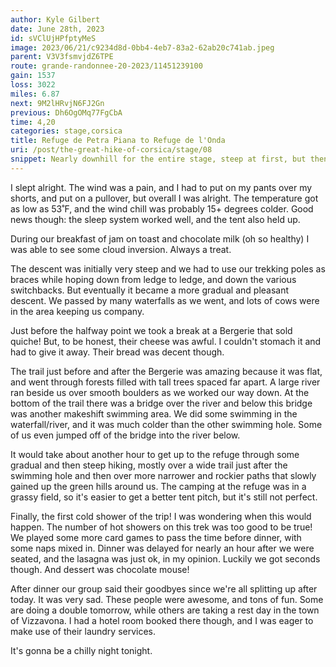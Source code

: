 ```yaml
---
author: Kyle Gilbert
date: June 28th, 2023
id: sVClUjHPfptyMeS
image: 2023/06/21/c9234d8d-0bb4-4eb7-83a2-62ab20c741ab.jpeg
parent: V3V3fsmvjdZ6TPE
route: grande-randonnee-20-2023/11451239100
gain: 1537
loss: 3022
miles: 6.87
next: 9M2lHRvjN6FJ2Gn
previous: Dh6OgOMq77FgCbA
time: 4,20
categories: stage,corsica
title: Refuge de Petra Piana to Refuge de l'Onda
uri: /post/the-great-hike-of-corsica/stage/08
snippet: Nearly downhill for the entire stage, steep at first, but then over wide trails through forests, along rivers, and passed a waterfall, before starting the gradual climb up to the Refuge.
---
```

I slept alright. The wind was a pain, and I had to put on my pants over my shorts, and put on a pullover, but overall I was alright. The temperature got as low as 53˚F, and the wind chill was probably 15+ degrees colder. Good news though: the sleep system worked well, and the tent also held up.

<Stats />

<Route />

During our breakfast of jam on toast and chocolate milk (oh so healthy) I was
able to see some cloud inversion. Always a treat.

The descent was initially very steep and we had to use our trekking poles as braces while hoping down from ledge to ledge, and down the various switchbacks.
But eventually it became a more gradual and pleasant descent. We passed by
many waterfalls as we went, and lots of cows were in the area keeping us
company.

Just before the halfway point we took a break at a Bergerie that sold
quiche! But, to be honest, their cheese was awful. I couldn't stomach it and
had to give it away. Their bread was decent though.

The trail just before and after the Bergerie was amazing because it was
flat, and went through forests filled with tall trees spaced far apart. A large
river ran beside us over smooth boulders as we worked our way down. At the
bottom of the trail there was a bridge over the river and below this bridge
was another makeshift swimming area. We did some swimming in the waterfall/river, and it was much colder than the other swimming hole. Some of us even jumped off of the bridge into the river below.

It would take about another hour to get up to the refuge through some gradual
and then steep hiking, mostly over a wide trail just after the swimming hole and then over more narrower and rockier paths that slowly gained up the green hills around us. The camping at the refuge was in a grassy field, so it's easier to get a better tent pitch, but it's still not perfect.

Finally, the first cold shower of the trip! I was wondering when this would
happen. The number of hot showers on this trek was too good to be true! We
played some more card games to pass the time before dinner, with some naps mixed in. Dinner was delayed for nearly an hour after we were seated, and the lasagna was just ok, in my opinion. Luckily we got seconds though. And dessert was chocolate mouse!

After dinner our group said their goodbyes since we're all splitting up after
today. It was very sad. These people were awesome, and tons of fun. Some
are doing a double tomorrow, while others are taking a rest day in the town of
Vizzavona. I had a hotel room booked there though, and I was eager to make use
of their laundry services.

It's gonna be a chilly night tonight.